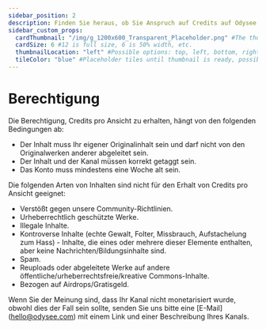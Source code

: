 ```yaml
---
sidebar_position: 2
description: Finden Sie heraus, ob Sie Anspruch auf Credits auf Odysee haben.
sidebar_custom_props:
  cardThumbnail: "/img/g_1200x600_Transparent_Placeholder.png" #The thumbnail on the category card.
  cardSize: 6 #12 is full size, 6 is 50% width, etc.
  thumbnailLocation: "left" #Possible options: top, left, bottom, right, none
  tileColor: "blue" #Placeholder tiles until thumbnail is ready, possible options: blue, cream, darkpurple, lightpurple, mauve, orange, pink, none
---
```


# Berechtigung

Die Berechtigung, Credits pro Ansicht zu erhalten, hängt von den folgenden Bedingungen ab:

- Der Inhalt muss Ihr eigener Originalinhalt sein und darf nicht von den Originalwerken anderer abgeleitet sein.
- Der Inhalt und der Kanal müssen korrekt getaggt sein.
- Das Konto muss mindestens eine Woche alt sein.

Die folgenden Arten von Inhalten sind nicht für den Erhalt von Credits pro Ansicht geeignet:

- Verstößt gegen unsere Community-Richtlinien.
- Urheberrechtlich geschützte Werke.
- Illegale Inhalte.
- Kontroverse Inhalte (echte Gewalt, Folter, Missbrauch, Aufstachelung zum Hass) - Inhalte, die eines oder mehrere dieser Elemente enthalten, aber keine Nachrichten/Bildungsinhalte sind.
- Spam.
- Reuploads oder abgeleitete Werke auf andere öffentliche/urheberrechtsfreie/kreative Commons-Inhalte.
- Bezogen auf Airdrops/Gratisgeld.

Wenn Sie der Meinung sind, dass Ihr Kanal nicht monetarisiert wurde, obwohl dies der Fall sein sollte, senden Sie uns bitte eine [E-Mail] (hello@odysee.com) mit einem Link und einer Beschreibung Ihres Kanals.